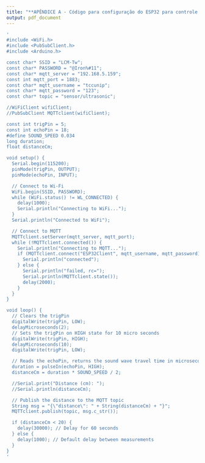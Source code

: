 ---
title: "**APÊNDICE A - Código para configuração do ESP32 para controle do sensor e comunicação MQTT**"
output: pdf_document
---

```{r ESP32 CONFIG, echo=TRUE}
'
#include <WiFi.h>
#include <PubSubClient.h>
#include <Arduino.h>

const char* SSID = "LCM-Tw";
const char* PASSWORD = "@Iron%#11";
const char* mqtt_server = "192.168.5.159";
const int mqtt_port = 1883;
const char* mqtt_username = "tccunip";
const char* mqtt_password = "123";
const char* topic = "sensor/ultrasonic";

//WiFiClient wifiClient;
//PubSubClient MQTTclient(wifiClient);

const int trigPin = 5;
const int echoPin = 18;
#define SOUND_SPEED 0.034
long duration;
float distanceCm;

void setup() {
  Serial.begin(115200);
  pinMode(trigPin, OUTPUT);
  pinMode(echoPin, INPUT);

  // Connect to Wi-Fi
  WiFi.begin(SSID, PASSWORD);
  while (WiFi.status() != WL_CONNECTED) {
    delay(1000);
    Serial.println("Connecting to WiFi...");
  }
  Serial.println("Connected to WiFi");

  // Connect to MQTT
  MQTTclient.setServer(mqtt_server, mqtt_port);
  while (!MQTTclient.connected()) {
    Serial.println("Connecting to MQTT...");
    if (MQTTclient.connect("ESP32Client", mqtt_username, mqtt_password)) {
      Serial.println("connected");
    } else {
      Serial.println("failed, rc=");
      Serial.println(MQTTclient.state());
      delay(2000);
    }
  }
}

void loop() {
  // Clears the trigPin
  digitalWrite(trigPin, LOW);
  delayMicroseconds(2);
  // Sets the trigPin on HIGH state for 10 micro seconds
  digitalWrite(trigPin, HIGH);
  delayMicroseconds(10);
  digitalWrite(trigPin, LOW);

  // Reads the echoPin, returns the sound wave travel time in microseconds
  duration = pulseIn(echoPin, HIGH);
  distanceCm = duration * SOUND_SPEED / 2;

  //Serial.print("Distance (cm): ");
  //Serial.println(distanceCm);

  // Publish the distance to the MQTT topic
  String msg = "{\"distance\": " + String(distanceCm) + "}";
  MQTTclient.publish(topic, msg.c_str());

  if (distanceCm < 20) {
    delay(30000); // Delay for 60 seconds
  } else {
    delay(1000); // Default delay between measurements
  }
}
'
```
